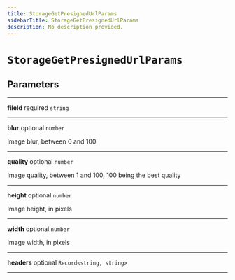 ```yaml
---
title: StorageGetPresignedUrlParams
sidebarTitle: StorageGetPresignedUrlParams
description: No description provided.
---
```


# `StorageGetPresignedUrlParams`

## Parameters

---

**<span className="parameter-name">fileId</span>** <span className="optional-status">required</span> <code>string</code>

---

**<span className="parameter-name">blur</span>** <span className="optional-status">optional</span> <code>number</code>

Image blur, between 0 and 100

---

**<span className="parameter-name">quality</span>** <span className="optional-status">optional</span> <code>number</code>

Image quality, between 1 and 100, 100 being the best quality

---

**<span className="parameter-name">height</span>** <span className="optional-status">optional</span> <code>number</code>

Image height, in pixels

---

**<span className="parameter-name">width</span>** <span className="optional-status">optional</span> <code>number</code>

Image width, in pixels

---

**<span className="parameter-name">headers</span>** <span className="optional-status">optional</span> <code>Record&lt;string, string&gt;</code>

---
